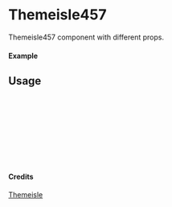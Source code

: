 
<Meta of={Themeisle457} title="Themeisle/Themeisle457" />

# Themeisle457

Themeisle457 component with different props.

#### Example

<Canvas of={Themeisle457.Primary} />

## Usage

```ts
import { Themeisle457 } from "yadl-ui";

const Example = () => {
  return (
      <Themeisle457 />
  );
};

export default Example;
```

#### Credits
[Themeisle](https://themeisle.com/illustrations/)
